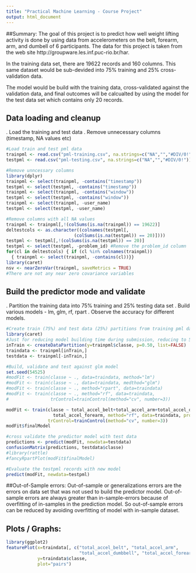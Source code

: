 ```yaml
---
title: "Practical Machine Learning - Course Project"
output: html_document
---
```


##Summary:
The goal of this project is to predict how well weight lifting activity is 
done by using data from accelerometers on the belt, forearm, arm, and 
dumbell of 6 participants. The data for this project is taken from the web 
site http://groupware.les.inf.puc-rio.br/har.

In the training data set, there are 19622 records and 160 columns. This same 
dataset would be sub-devided into 75% training and 25% cross-validation data.

The model would be build with the training data, cross-validated against the 
validation data, and final outcomes will be calcualted by using the model for 
the test data set which contains only 20 records.

## Data loading and cleanup
. Load the training and test data
. Remove unnecessary columns (timestamp, NA values etc)

```r
#Load train and test pml data
trainpml <- read.csv("pml-training.csv", na.strings=c("NA","","#DIV/0!"))
testpml <- read.csv("pml-testing.csv", na.strings=c("NA","","#DIV/0!"))

#Remove unncessary columns
library(dplyr)
trainpml <- select(trainpml, -contains("timestamp"))
testpml <- select(testpml, -contains("timestamp"))
trainpml <- select(trainpml, -contains("window"))
testpml <- select(testpml, -contains("window"))
trainpml <- select(trainpml, -user_name)
testpml <- select(testpml, -user_name)

#Remove columns with all NA values
trainpml <- trainpml[,!(colSums(is.na(trainpml)) == 19622)]
deltestcols <- as.character((colnames(testpml[, 
                          (colSums(is.na(testpml)) == 20)])))
testpml <- testpml[,!(colSums(is.na(testpml)) == 20)]
testpml <- select(testpml, -problem_id) #Remove the problem_id column
for(cl in deltestcols) { if (cl %in% colnames(trainpml)) 
  { trainpml <- select(trainpml, -contains(cl))}}
library(caret)
nsv <- nearZeroVar(trainpml, saveMetrics = TRUE)
#There are not any near zero covariance variables
```

## Build the predictor mode and validate
. Partition the training data into 75% training and 25% testing data set
. Build various models - lm, glm, rf, rpart
. Observe the accuracy for different models.

```r
#Create train (75%) and test data (25%) partitions from training pml data
library(caret)
#Just for reducing model building time during submission, reducing to 50%ge
inTrain <- createDataPartition(y=trainpml$classe, p=0.50, list=FALSE)
traindata <- trainpml[inTrain,]
testdata <- trainpml[-inTrain,]

#Build, validate and test against glm model
set.seed(54525)
#modFit <- train(classe ~ ., data=traindata, method="lm")
#modFit <- train(classe ~ ., data=traindata, medthod="glm")
#modFit <- train(classe ~ ., method="rpart", data=traindata)
#modFit <- train(classe ~ ., method="rf", data=traindata,  
#                trControl=trainControl(method="cv", number=3))

modFit <- train(classe ~ total_accel_belt+total_accel_arm+total_accel_dumbbell+
                  total_accel_forearm, method="rf", data=traindata, prox=TRUE, 
                trControl=trainControl(method="cv", number=3))
modFit$finalModel

#cross validate the predictor model with test data
predictions <- predict(modFit, newdata=testdata)
confusionMatrix(predictions, testdata$classe)
#library(rattle)
#fancyRpartPlot(modFit$finalModel)

#Evaluate the testpml records with new model
predict(modFit, newdata=testpml)

```

##Out-of-Sample errors:
Out-of-sample or generalizations errors are the errors on data set that was 
not used to build the predictor model. Out-of-sample errors are always greater 
than in-sample-errors because of overfitting of in-samples in the prediction
model. So out-of-sample errors can be reduced by avoiding overfitting of model 
with in-sample dataset.


## Plots / Graphs:

```r
library(ggplot2)
featurePlot(x=traindata[, c("total_accel_belt", "total_accel_arm", 
                            "total_accel_dumbbell", "total_accel_forearm")],
            y=traindata$classe,
            plot="pairs")
            
```

